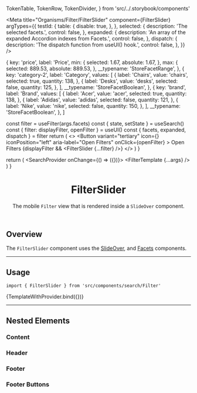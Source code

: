 




  TokenTable,
  TokenRow,
  TokenDivider,
} from 'src/../.storybook/components'

<Meta
  title="Organisms/Filter/FilterSlider"
  component={FilterSlider}
  argTypes={{
    testId: {
      table: {
        disable: true,
      },
    },
    selected: {
      description: 'The selected facets.',
      control: false,
    },
    expanded: {
      description: 'An array of the expanded Accordion indexes from Facets.',
      control: false,
    },
    dispatch: {
      description: 'The dispatch function from useUI() hook.',
      control: false,
    },
  }}
/>

  {
    key: 'price',
    label: 'Price',
    min: {
      selected: 1.67,
      absolute: 1.67,
    },
    max: {
      selected: 889.53,
      absolute: 889.53,
    },
    __typename: 'StoreFacetRange',
  },
  {
    key: 'category-2',
    label: 'Category',
    values: [
      {
        label: 'Chairs',
        value: 'chairs',
        selected: true,
        quantity: 138,
      },
      {
        label: 'Desks',
        value: 'desks',
        selected: false,
        quantity: 125,
      },
    ],
    __typename: 'StoreFacetBoolean',
  },
  {
    key: 'brand',
    label: 'Brand',
    values: [
      {
        label: 'Acer',
        value: 'acer',
        selected: true,
        quantity: 138,
      },
      {
        label: 'Adidas',
        value: 'adidas',
        selected: false,
        quantity: 121,
      },
      {
        label: 'Nike',
        value: 'nike',
        selected: false,
        quantity: 150,
      },
    ],
    __typename: 'StoreFacetBoolean',
  },
]

  const filter = useFilter(args.facets)
  const { state, setState } = useSearch()
  const { filter: displayFilter, openFilter } = useUI()
  const { facets, expanded, dispatch } = filter
  return (
    <>
      <Button
        variant="tertiary"
        icon={<Icon name="FadersHorizontal" width={16} height={16} />}
        iconPosition="left"
        aria-label="Open Filters"
        onClick={openFilter}
      >
        Open Filters
      </Button>
      {displayFilter && <FilterSlider {...filter} />}
    </>
  )
}

  return (
    <UIProvider>
      <SearchProvider onChange={() => ({})}>
        <FilterTemplate {...args} />
      </SearchProvider>
    </UIProvider>
  )
}

<header>

# FilterSlider

The mobile `Filter` view that is rendered inside a `SlideOver` component.

</header>

## Overview

The `FilterSlider` component uses the [SlideOver](?path=/docs/organisms-slideover--default-story), and [Facets](?path=/docs/organisms-filter-facets--default-story) components.

---

## Usage

`import { FilterSlider } from 'src/components/search/Filter'`

<Canvas>
  <Story
    name="default"
    args={{
      facets: facets,
    }}
  >
    {TemplateWithProvider.bind({})}
  </Story>
</Canvas>

<ArgsTable story="default" />

---

## Nested Elements

### Content

<TokenTable>
  <TokenRow
    token="--fs-filter-slider-content-height"
    value="calc(100vh - var(--fs-filter-slider-footer-height))"
  />
  <TokenRow
    token="--fs-filter-slider-content-padding"
    value="var(--fs-spacing-3) var(--fs-spacing-3) calc(var(--fs-filter-slider-footer-height) + var(--fs-spacing-3))"
  />
</TokenTable>

### Header

<TokenTable>
  <TokenRow
    token="--fs-filter-slider-header-icon-margin-right"
    value="calc(-1 * var(--fs-spacing-1))"
  />
</TokenTable>

### Footer

<TokenTable>
  <TokenRow token="--fs-filter-slider-footer-width" value="100%" />
  <TokenRow token="--fs-filter-slider-footer-height" value="5rem" />
  <TokenDivider />
  <TokenRow
    token="--fs-filter-slider-footer-padding"
    value="var(--fs-spacing-3)"
  />
  <TokenDivider />
  <TokenRow
    token="--fs-filter-slider-footer-bkg-color"
    value="var(--fs-color-neutral-0)"
    isColor
  />
  <TokenRow
    token="--fs-filter-slider-footer-box-shadow"
    value="0 0 6px rgb(0 0 0 / 20%)"
  />
</TokenTable>

### Footer Buttons

<TokenTable>
  <TokenRow token="--fs-filter-slider-footer-button-clear-width" value="40%" />
  <TokenRow
    token="--fs-filter-slider-footer-button-clear-margin-right"
    value="var(--fs-spacing-3)"
  />
  <TokenDivider />
  <TokenRow token="--fs-filter-slider-footer-button-apply-width" value="60%" />
</TokenTable>
